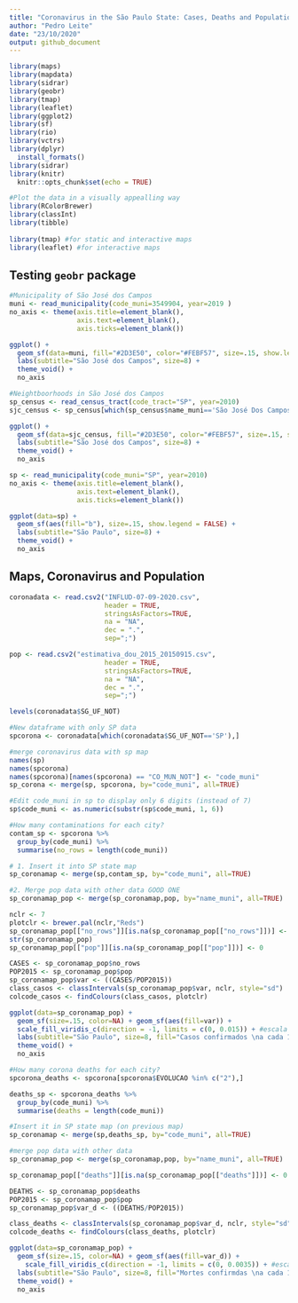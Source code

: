 ---
title: "Coronavirus in the São Paulo State: Cases, Deaths and Population"
author: "Pedro Leite"
date: "23/10/2020"
output: github_document
---

```{r message=FALSE, warning=FALSE}
library(maps)
library(mapdata)
library(sidrar)
library(geobr)
library(tmap)
library(leaflet)
library(ggplot2)
library(sf)
library(rio)
library(vctrs)
library(dplyr)
  install_formats()
library(sidrar)
library(knitr)
  knitr::opts_chunk$set(echo = TRUE)

#Plot the data in a visually appealling way  
library(RColorBrewer)
library(classInt)
library(tibble)
  
library(tmap) #for static and interactive maps
library(leaflet) #for interactive maps

```

## Testing `geobr` package

```{r}
#Municipality of São José dos Campos
muni <- read_municipality(code_muni=3549904, year=2019 )
no_axis <- theme(axis.title=element_blank(),
                 axis.text=element_blank(),
                 axis.ticks=element_blank())

ggplot() +
  geom_sf(data=muni, fill="#2D3E50", color="#FEBF57", size=.15, show.legend = FALSE) +
  labs(subtitle="São José dos Campos", size=8) +
  theme_void() +
  no_axis
```

```{r}
#Neightboorhoods in São José dos Campos
sp_census <- read_census_tract(code_tract="SP", year=2010)
sjc_census <- sp_census[which(sp_census$name_muni=='São José Dos Campos'),]

ggplot() +
  geom_sf(data=sjc_census, fill="#2D3E50", color="#FEBF57", size=.15, show.legend = FALSE) +
  labs(subtitle="São José dos Campos", size=8) +
  theme_void() +
  no_axis
```

```{r message=FALSE, warning=FALSE}
sp <- read_municipality(code_muni="SP", year=2010)
no_axis <- theme(axis.title=element_blank(),
                 axis.text=element_blank(),
                 axis.ticks=element_blank())

ggplot(data=sp) +
  geom_sf(aes(fill="b"), size=.15, show.legend = FALSE) +
  labs(subtitle="São Paulo", size=8) +
  theme_void() +
  no_axis
```

## Maps, Coronavirus and Population

```{r}
coronadata <- read.csv2("INFLUD-07-09-2020.csv", 
                        header = TRUE, 
                        stringsAsFactors=TRUE, 
                        na = "NA",
                        dec = ".",
                        sep=";")
```


```{r}
pop <- read.csv2("estimativa_dou_2015_20150915.csv", 
                        header = TRUE, 
                        stringsAsFactors=TRUE, 
                        na = "NA",
                        dec = ".",
                        sep=";")
```

```{r}
levels(coronadata$SG_UF_NOT)
```

```{r}
#New dataframe with only SP data
spcorona <- coronadata[which(coronadata$SG_UF_NOT=='SP'),]

#merge coronavirus data with sp map
names(sp)
names(spcorona)
names(spcorona)[names(spcorona) == "CO_MUN_NOT"] <- "code_muni"
sp_corona <- merge(sp, spcorona, by="code_muni", all=TRUE)

```



```{r}
#Edit code_muni in sp to display only 6 digits (instead of 7)
sp$code_muni <- as.numeric(substr(sp$code_muni, 1, 6))

#How many contaminations for each city?
contam_sp <- spcorona %>% 
  group_by(code_muni) %>%
  summarise(no_rows = length(code_muni))

# 1. Insert it into SP state map
sp_coronamap <- merge(sp,contam_sp, by="code_muni", all=TRUE)

#2. Merge pop data with other data GOOD ONE
sp_coronamap_pop <- merge(sp_coronamap,pop, by="name_muni", all=TRUE)

```


```{r}
nclr <- 7
plotclr <- brewer.pal(nclr,"Reds")
sp_coronamap_pop[["no_rows"]][is.na(sp_coronamap_pop[["no_rows"]])] <- 0
str(sp_coronamap_pop)
sp_coronamap_pop[["pop"]][is.na(sp_coronamap_pop[["pop"]])] <- 0

CASES <- sp_coronamap_pop$no_rows
POP2015 <- sp_coronamap_pop$pop
sp_coronamap_pop$var <- ((CASES/POP2015))
class_casos <- classIntervals(sp_coronamap_pop$var, nclr, style="sd")
colcode_casos <- findColours(class_casos, plotclr)

ggplot(data=sp_coronamap_pop) +
  geom_sf(size=.15, color=NA) + geom_sf(aes(fill=var)) +
  scale_fill_viridis_c(direction = -1, limits = c(0, 0.015)) + #escala de cores
  labs(subtitle="São Paulo", size=8, fill="Casos confirmados \na cada 100 hab") +
  theme_void() +
  no_axis
```


```{r}
#How many corona deaths for each city?
spcorona_deaths <- spcorona[spcorona$EVOLUCAO %in% c("2"),]

deaths_sp <- spcorona_deaths %>% 
  group_by(code_muni) %>%
  summarise(deaths = length(code_muni))

#Insert it in SP state map (on previous map)
sp_coronamap <- merge(sp,deaths_sp, by="code_muni", all=TRUE)

#merge pop data with other data
sp_coronamap_pop <- merge(sp_coronamap,pop, by="name_muni", all=TRUE)

sp_coronamap_pop[["deaths"]][is.na(sp_coronamap_pop[["deaths"]])] <- 0

DEATHS <- sp_coronamap_pop$deaths
POP2015 <- sp_coronamap_pop$pop
sp_coronamap_pop$var_d <- ((DEATHS/POP2015))

class_deaths <- classIntervals(sp_coronamap_pop$var_d, nclr, style="sd")
colcode_deaths <- findColours(class_deaths, plotclr)

ggplot(data=sp_coronamap_pop) +
  geom_sf(size=.15, color=NA) + geom_sf(aes(fill=var_d)) +
    scale_fill_viridis_c(direction = -1, limits = c(0, 0.0035)) + #escala de cores
  labs(subtitle="São Paulo", size=8, fill="Mortes confirmdas \na cada 100 hab") +
  theme_void() +
  no_axis
```  

